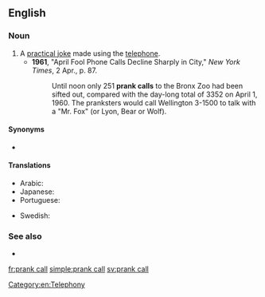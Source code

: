 ==English==

===Noun===
{{en-noun|head=[[prank]] [[call]]}}

# A [[practical joke]] made using the [[telephone]].
#* '''1961''', "April Fool Phone Calls Decline Sharply in City," ''New York Times'', 2 Apr., p. 87.
#*: Until noon only 251 '''prank calls''' to the Bronx Zoo had been sifted out, compared with the day-long total of 3352 on April 1, 1960. The pranksters would call Wellington 3-1500 to talk with a "Mr. Fox" (or Lyon, Bear or Wolf).

====Synonyms====
* {{l|en|crank call}}

====Translations====
{{trans-top|practical joke made using the telephone}}
* Arabic: {{t|ar|اِتِّصَال مَقْلَب|m}}
* Japanese: {{t|ja|悪戯電話|tr=いたずらでんわ, itazura denwa}}
* Portuguese: {{t+|pt|trote|m}}
{{trans-mid}}
* Swedish: {{t|sv|busringning|c}}
{{trans-bottom}}

===See also===
* {{l|en|nuisance call}}

[[Category:en:Telephony]]

[[fr:prank call]]
[[simple:prank call]]
[[sv:prank call]]